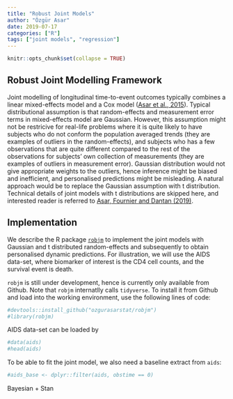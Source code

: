 ```yaml
---
title: "Robust Joint Models"
author: "Özgür Asar"
date: 2019-07-17
categories: ["R"]
tags: ["joint models", "regression"]
---
```


```r
knitr::opts_chunk$set(collapse = TRUE)
```

## Robust Joint Modelling Framework

Joint modelling of longitudinal time-to-event outcomes typically 
combines a linear mixed-effects model and a Cox model ([Asar et al., 2015](https://academic.oup.com/ije/article/44/1/334/657852)). 
Typical distributional assumption is that random-effects and 
measurement error terms in mixed-effects model are Gaussian. 
However, this assumption might not be restricive for real-life 
problems where it is quite likely to have subjects who do not 
conform the population averaged trends (they are examples of 
outliers in the random-effects), and subjects who has a few 
observations that are quite different compared to the rest 
of the observations for subjects' own collection of measurements 
(they are examples of outliers in measurement error). 
Gaussian distribution would not give appropriate weights to the outliers, 
hence inference might be biased and inefficient, and personalised predictions might be 
misleading. A natural approach would be to replace the Gaussian assumption 
with t distribution. Technical details of joint models with t distributions are 
skipped here, and interested reader is referred to [Asar, Fournier and Dantan (2019)](https://arxiv.org/abs/1905.00816). 

## Implementation

We describe the 
R package [`robjm`](https://github.com/ozgurasarstat/robjm) to implement the 
joint models with Gaussian and t distributed random-effects and subsequently 
to obtain personalised dynamic predictions. For illustration, we will use the 
AIDS data-set, where biomarker of interest is the CD4 cell counts, and the 
survival event is death. 

`robjm` is still under development, hence is currently only available from Github. 
Note that `robjm` internatlly calls `tidyverse`. 
To install it from Github and load into the working environment, 
use the following lines of code:
```r
#devtools::install_github("ozgurasarstat/robjm")
#library(robjm)
```
AIDS data-set can be loaded by
```r
#data(aids)
#head(aids)
```
To be able to fit the joint model, we also need a baseline extract from 
`aids`:
```r
#aids_base <- dplyr::filter(aids, obstime == 0) 
```


Bayesian + Stan
